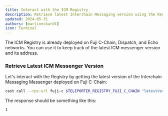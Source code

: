 ```yaml
---
title: Interact with the ICM Registry
description: Retrieve latest Interchain Messaging version using the Registry.
updated: 2024-05-31
authors: [martineckardt]
icon: Terminal
---
```


The ICM Registry is already deployed on Fuji C-Chain, Dispatch, and Echo networks. You can use it to keep track of the latest ICM messenger version and its address.

### Retrieve Latest ICM Messenger Version

Let's interact with the Registry by getting the latest version of the Interchain Messaging Messenger deployed on Fuji C-Chain:

```bash
cast call --rpc-url fuji-c $TELEPORTER_REGISTRY_FUJI_C_CHAIN "latestVersion()(uint256)" 
```

The response should be something like this:

```bash
1
```